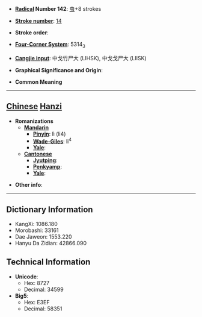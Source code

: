 * '''[[Wiktionary:Chinese radical index| Radical]] Number 142''': [[Wiktionary:Chinese radical index 虫|虫]]+8 strokes

* '''[[Wiktionary:Chinese total strokes index|Stroke number]]''': [[Wiktionary:Chinese total strokes index 14|14]]

* '''Stroke order''': 

* '''[[Wiktionary:Chinese four corner index|Four-Corner System]]''': 5314<sub>3</sub>

* '''[[Wiktionary:Chinese Cangjie index|Cangjie input]]''': 中戈竹尸大 (LIHSK), 中戈戈尸大 (LIISK)

* '''Graphical Significance and Origin''': 

* '''Common Meaning'''

----

== [[Chinese]] [[Hanzi]] ==

* '''Romanizations'''
** '''[[Mandarin]]'''
*** '''[[Pinyin]]''': lì (li4)
*** '''[[Wade-Giles]]''': li<sup>4</sup>
*** '''[[Yale]]''': 
** '''[[Cantonese]]'''
*** '''[[Jyutping]]''':
*** '''[[Penkyamp]]''': 
*** '''[[Yale]]''': 

* '''Other info''': 

----

== Dictionary Information ==

* KangXi: 1086.180
* Morobashi: 33161
* Dae Jaweon: 1553.220
* Hanyu Da Zidian: 42866.090

== Technical Information ==

* '''Unicode''':
** Hex: 8727
** Decimal: 34599
* '''Big5''':
** Hex: E3EF
** Decimal: 58351